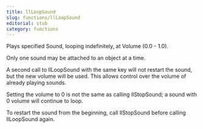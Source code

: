 ```yaml
---
title: llLoopSound
slug: functions/llLoopSound
editorial: stub
category: functions
---
```


<LSLFunction name="llLoopSound"/>

Plays specified Sound, looping indefinitely, at Volume (0.0 - 1.0).

Only one sound may be attached to an object at a time.

A second call to llLoopSound with the same key will not restart the sound, but the new volume will be used. This allows control over the volume of already playing sounds.

Setting the volume to 0 is not the same as calling llStopSound; a sound with 0 volume will continue to loop.

To restart the sound from the beginning, call llStopSound before calling llLoopSound again.
